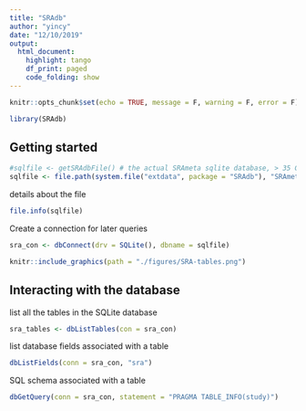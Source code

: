 ```yaml
---
title: "SRAdb"
author: "yincy"
date: "12/10/2019"
output: 
  html_document:
    highlight: tango
    df_print: paged
    code_folding: show
---
```


```r
knitr::opts_chunk$set(echo = TRUE, message = F, warning = F, error = F)
```

```r
library(SRAdb)
```

## Getting started  
```r
#sqlfile <- getSRAdbFile() # the actual SRAmeta sqlite database, > 35 GB
sqlfile <- file.path(system.file("extdata", package = "SRAdb"), "SRAmetadb_demo.sqlite")
```

details about the file  
```r
file.info(sqlfile)
```

Create a connection for later queries  
```r
sra_con <- dbConnect(drv = SQLite(), dbname = sqlfile)
```

```r
knitr::include_graphics(path = "./figures/SRA-tables.png")
```



## Interacting with the database  
list all the tables in the SQLite database  
```r
sra_tables <- dbListTables(con = sra_con)
```

list database fields associated with a table  
```r
dbListFields(conn = sra_con, "sra")
```

SQL schema associated with a table  
```r
dbGetQuery(conn = sra_con, statement = "PRAGMA TABLE_INFO(study)")
```



























